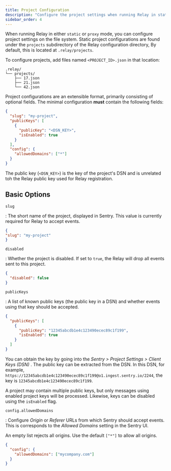 ```yaml
---
title: Project Configuration
description: "Configure the project settings when running Relay in static or proxy mode."
sidebar_order: 4
---
```


When running Relay in either `static` or `proxy` mode, you can configure project settings on the file system. Static project configurations are found under the `projects` subdirectory of the Relay configuration directory, By default, this is located at `.relay/projects`.

To configure projects, add files named `<PROJECT_ID>.json` in that location:

```
.relay/
└── projects/
    ├── 17.json
    ├── 21.json
    └── 42.json
```

Project configurations are an extensible format, primarily consisting of optional
fields. The minimal configuration **must** contain the following fields:

```json
{
  "slug": "my-project",
  "publicKeys": [
    {
      "publicKey": "<DSN_KEY>",
      "isEnabled": true
    }
  ],
  "config": {
    "allowedDomains": ["*"]
  }
}
```

<Alert level="warning" title="Public Key">

The public key (`<DSN_KEY>`) is the key of the project's DSN and is unrelated toh the Relay public key used for Relay registration.

</Alert>

## Basic Options

`slug`

: The short name of the project, displayed in Sentry. This value is currently
  required for Relay to accept events.

  ```json
  {
  "slug": "my-project"
  }
  ```

`disabled`

: Whether the project is disabled. If set to `true`, the Relay will drop all
  events sent to this project.

  ```json
  {
    "disabled": false
  }
  ```

`publicKeys`

: A list of known public keys (the public key in a DSN) and whether events using
  that key should be accepted.

  ```json
  {
    "publicKeys": [
      {
        "publicKey": "12345abcdb1e4c123490ecec89c1f199",
        "isEnabled": true
      }
    ]
  }
  ```

  You can obtain the key by going into the _Sentry > Project Settings > Client Keys (DSN)_ . The public key can be extracted from the DSN. In this DSN, for example, `https://12345abcdb1e4c123490ecec89c1f199@o1.ingest.sentry.io/2244`, the key is `12345abcdb1e4c123490ecec89c1f199`.

  A project may contain multiple public keys, but only messages using enabled project keys will be processed. Likewise, keys can be disabled using the `isEnabled` flag.

`config.allowedDomains`

: Configure _Origin_ or _Referer_ URLs from which Sentry should accept events.
  This is corresponds to the _Allowed Domains_ setting in the Sentry UI.

  <Alert level="warning" title="Warning">

  An empty list rejects all origins. Use the default `["*"]` to allow all origins.

  </Alert>

  ```json
  {
    "config": {
      "allowedDomains": ["mycompany.com"]
    }
  }
  ```


[getting started]: /meta/relay/getting-started/
